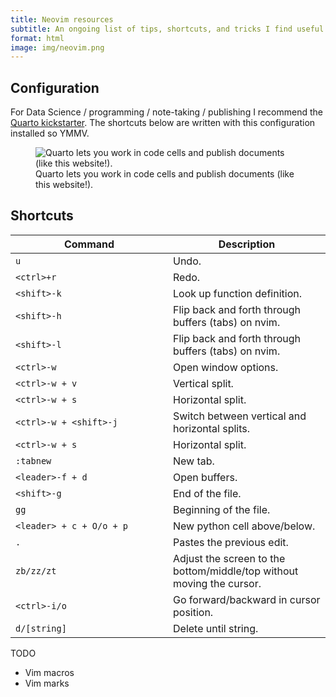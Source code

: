 ```yaml
---
title: Neovim resources
subtitle: An ongoing list of tips, shortcuts, and tricks I find useful to navigating the world of Neovim.
format: html
image: img/neovim.png
---
```


## Configuration

For Data Science / programming / note-taking / publishing I recommend the [Quarto kickstarter](https://github.com/jmbuhr/quarto-nvim-kickstarter). The shortcuts below are written with this configuration installed so YMMV.

![Quarto lets you work in code cells and publish documents (like this website!).](img/neovim.png)

## Shortcuts 

|Command|Description|
|---|---|
|`u`|Undo.|
|`<ctrl>+r`|Redo.|
|`<shift>-k`|Look up function definition.|
|`<shift>-h`|Flip back and forth through buffers (tabs) on nvim.|
|`<shift>-l`|Flip back and forth through buffers (tabs) on nvim.|
|`<ctrl>-w`|Open window options.|
|`<ctrl>-w + v`|Vertical split.|
|`<ctrl>-w + s`|Horizontal split.|
|`<ctrl>-w + <shift>-j`|Switch between vertical and horizontal splits.|
|`<ctrl>-w + s`|Horizontal split.|
|`:tabnew`|New tab.|
|`<leader>-f + d`|Open buffers.|
|`<shift>-g`|End of the file.|
|`gg`|Beginning of the file.|
|`<leader> + c + O/o + p`|New python cell above/below.|
|`.`|Pastes the previous edit.|
|`zb/zz/zt`|Adjust the screen to the bottom/middle/top without moving the cursor.|
|`<ctrl>-i/o`|Go forward/backward in cursor position.|
|`d/[string]`|Delete until string.|

TODO

- Vim macros
- Vim marks

